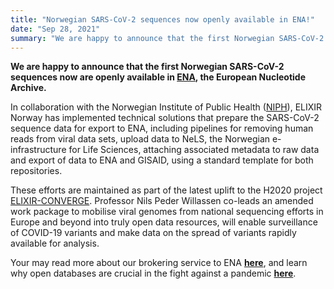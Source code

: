 ```yaml
---
title: "Norwegian SARS-CoV-2 sequences now openly available in ENA!"
date: "Sep 28, 2021"
summary: "We are happy to announce that the first Norwegian SARS-CoV-2 sequences now are openly available inENA, the European Nucleotide Archive."
---
```


**We are happy to announce that the first Norwegian SARS-CoV-2 sequences now are openly available in [ENA](https://www.ebi.ac.uk/ena/browser/home), the European Nucleotide Archive.**

In collaboration with the Norwegian Institute of Public Health ([NIPH](https://www.fhi.no/en/)), ELIXIR Norway has implemented technical solutions that prepare the SARS-CoV-2 sequence data for export to ENA, including pipelines for removing human reads from viral data sets, upload data to NeLS, the Norwegian e-infrastructure for Life Sciences, attaching associated metadata to raw data and export of data to ENA and GISAID, using a standard template for both repositories.
  
These efforts are maintained as part of the latest uplift to the H2020 project [ELIXIR-CONVERGE](https://elixir-europe.org/about-us/how-funded/eu-projects/converge). Professor Nils Peder Willassen co-leads an amended work package to mobilise viral genomes from national sequencing efforts in Europe and beyond into truly open data resources, will enable surveillance of COVID-19 variants and make data on the spread of variants rapidly available for analysis.

Your may read more about our brokering service to ENA **[here](news/52/63/ELIXIR-Norway-broker-data-to-ENA)**, and learn why open databases are crucial in the fight against a pandemic **[here](news/46/63/How-open-databases-turn-out-to-be-crucial-in-the-fight-against-Covid-19)**.
